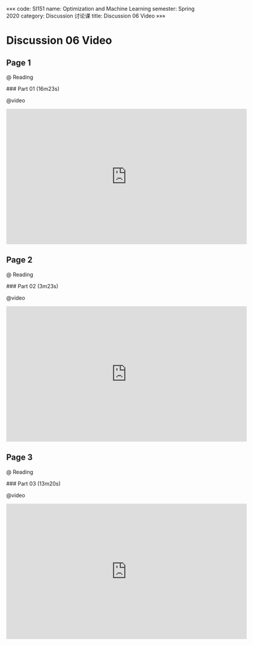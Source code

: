 «««
code: SI151
name: Optimization and Machine Learning
semester: Spring 2020
category: Discussion 讨论课
title: Discussion 06 Video
»»»

# Discussion 06 Video

## Page 1

@ Reading

<div class="markdown-body">
### Part 01 (16m23s)
</div>

@video

<iframe src="https://watchsb.com/e/vhom5gtxm2jo.html" frameborder=0 marginwidth=0 marginheight=0 scrolling=no width=640 height=360 allowfullscreen></iframe>


## Page 2

@ Reading

<div class="markdown-body">
### Part 02 (3m23s)
</div>

@video

<iframe src="https://watchsb.com/e/2hva6q1r97zo.html" frameborder=0 marginwidth=0 marginheight=0 scrolling=no width=640 height=360 allowfullscreen></iframe>


## Page 3

@ Reading

<div class="markdown-body">
### Part 03 (13m20s)
</div>

@video

<iframe src="https://watchsb.com/e/o7tcz0s4czxr.html" frameborder=0 marginwidth=0 marginheight=0 scrolling=no width=640 height=360 allowfullscreen></iframe>



